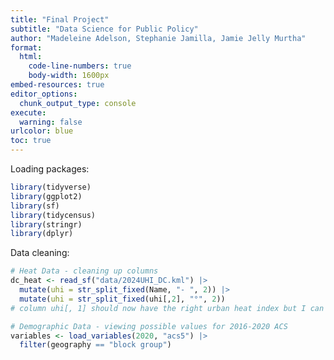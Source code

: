 ```yaml
---
title: "Final Project"
subtitle: "Data Science for Public Policy"
author: "Madeleine Adelson, Stephanie Jamilla, Jamie Jelly Murtha"
format: 
  html:
    code-line-numbers: true
    body-width: 1600px
embed-resources: true
editor_options: 
  chunk_output_type: console
execute: 
  warning: false
urlcolor: blue
toc: true
---
```


Loading packages:
```r

library(tidyverse)
library(ggplot2)
library(sf)
library(tidycensus)
library(stringr)
library(dplyr)

```

Data cleaning:
```r

# Heat Data - cleaning up columns
dc_heat <- read_sf("data/2024UHI_DC.kml") |>
  mutate(uhi = str_split_fixed(Name, "- ", 2)) |> 
  mutate(uhi = str_split_fixed(uhi[,2], "°", 2)) 
# column uhi[, 1] should now have the right urban heat index but I can't figure it out right now

# Demographic Data - viewing possible values for 2016-2020 ACS
variables <- load_variables(2020, "acs5") |>
  filter(geography == "block group")

```

